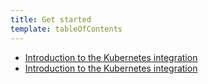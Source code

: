 ```yaml
---
title: Get started
template: tableOfContents
---
```


* [Introduction to the Kubernetes integration](/docs/integrations/kubernetes-integration/get-started/introduction-kubernetes-integration)
* [Introduction to the Kubernetes integration](/docs/integrations/kubernetes-integration/get-started/introduction-kubernetes-integration)
